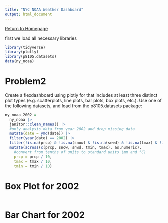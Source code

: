 ```yaml
---
title: "NYC NOAA Weather Dashboard"
output: html_document
---
```


[Return to Homepage](index.html)

first we load all necessary libraries
```r
library(tidyverse)
library(plotly)
library(p8105.datasets)
data(ny_noaa)
```

# Problem2
Create a flexdashboard using plotly for that includes at least three distinct plot types (e.g. scatterplots, line plots, bar plots, box plots, etc.). Use one of the following datasets, and load from the p8105.datasets package:

```r
ny_noaa_2002 =
  ny_noaa |>
  janitor::clean_names() |>
  #only analysis data from year 2002 and drop missing data
  mutate(date = ymd(date)) |>
  filter(year(date) == 2002) |>
  filter(!is.na(prcp) & !is.na(snow) & !is.na(snwd) & !is.na(tmax) & !is.na(tmin)) |>
  mutate(across(c(prcp, snow, snwd, tmin, tmax), as.numeric),
    #convert from tenths of units to standard units (mm and °C)
    prcp = prcp / 10,
    tmax = tmax / 10,
    tmin = tmin / 10)
```










# Box Plot for 2002
```r

```


# Bar Chart for 2002
```r

```



